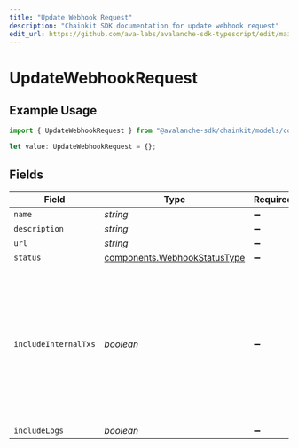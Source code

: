 ```yaml
---
title: "Update Webhook Request"
description: "Chainkit SDK documentation for update webhook request"
edit_url: https://github.com/ava-labs/avalanche-sdk-typescript/edit/main/chainkit/docs/models/components/updatewebhookrequest.md
---
```


# UpdateWebhookRequest

## Example Usage

```typescript
import { UpdateWebhookRequest } from "@avalanche-sdk/chainkit/models/components";

let value: UpdateWebhookRequest = {};
```

## Fields

| Field                                                                                                               | Type                                                                                                                | Required                                                                                                            | Description                                                                                                         |
| ------------------------------------------------------------------------------------------------------------------- | ------------------------------------------------------------------------------------------------------------------- | ------------------------------------------------------------------------------------------------------------------- | ------------------------------------------------------------------------------------------------------------------- |
| `name`                                                                                                              | *string*                                                                                                            | :heavy_minus_sign:                                                                                                  | N/A                                                                                                                 |
| `description`                                                                                                       | *string*                                                                                                            | :heavy_minus_sign:                                                                                                  | N/A                                                                                                                 |
| `url`                                                                                                               | *string*                                                                                                            | :heavy_minus_sign:                                                                                                  | N/A                                                                                                                 |
| `status`                                                                                                            | [components.WebhookStatusType](https://github.com/ava-labs/avalanche-sdk-typescript/blob/main/chainkit/models/components/webhookstatustype.md)                                        | :heavy_minus_sign:                                                                                                  | N/A                                                                                                                 |
| `includeInternalTxs`                                                                                                | *boolean*                                                                                                           | :heavy_minus_sign:                                                                                                  | Whether to include traces in the webhook payload. Traces are only available for C-Chain on chainId 43113 and 43114. |
| `includeLogs`                                                                                                       | *boolean*                                                                                                           | :heavy_minus_sign:                                                                                                  | N/A                                                                                                                 |